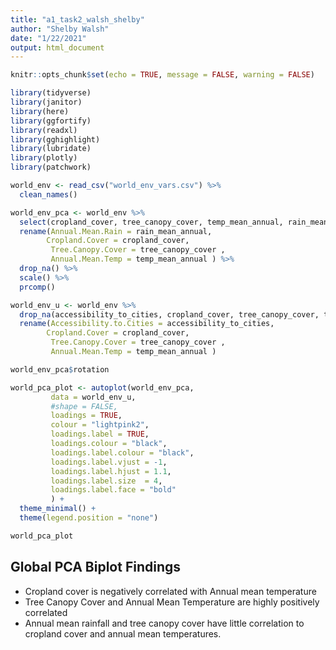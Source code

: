 ```yaml
---
title: "a1_task2_walsh_shelby"
author: "Shelby Walsh"
date: "1/22/2021"
output: html_document
---
```


```r
knitr::opts_chunk$set(echo = TRUE, message = FALSE, warning = FALSE)

library(tidyverse)
library(janitor)
library(here)
library(ggfortify)
library(readxl)
library(gghighlight)
library(lubridate)
library(plotly)
library(patchwork)
```

```r
world_env <- read_csv("world_env_vars.csv") %>% 
  clean_names() 

world_env_pca <- world_env %>% 
  select(cropland_cover, tree_canopy_cover, temp_mean_annual, rain_mean_annual) %>% 
  rename(Annual.Mean.Rain = rain_mean_annual,
        Cropland.Cover = cropland_cover,
         Tree.Canopy.Cover = tree_canopy_cover ,
         Annual.Mean.Temp = temp_mean_annual ) %>% 
  drop_na() %>% 
  scale() %>% 
  prcomp()

world_env_u <- world_env %>% 
  drop_na(accessibility_to_cities, cropland_cover, tree_canopy_cover, temp_mean_annual) %>% 
  rename(Accessibility.to.Cities = accessibility_to_cities,
        Cropland.Cover = cropland_cover,
         Tree.Canopy.Cover = tree_canopy_cover ,
         Annual.Mean.Temp = temp_mean_annual )

world_env_pca$rotation

world_pca_plot <- autoplot(world_env_pca,
         data = world_env_u,
         #shape = FALSE,
         loadings = TRUE,
         colour = "lightpink2",
         loadings.label = TRUE,
         loadings.colour = "black",
         loadings.label.colour = "black",
         loadings.label.vjust = -1,
         loadings.label.hjust = 1.1,
         loadings.label.size  = 4,
         loadings.label.face = "bold"
         ) +
  theme_minimal() +
  theme(legend.position = "none")


```
```r

world_pca_plot

```

## Global PCA Biplot Findings

+ Cropland cover is negatively correlated with Annual mean temperature
+ Tree Canopy Cover and Annual Mean Temperature are highly positively correlated
+ Annual mean rainfall and tree canopy cover have little correlation to cropland cover and annual mean temperatures.
